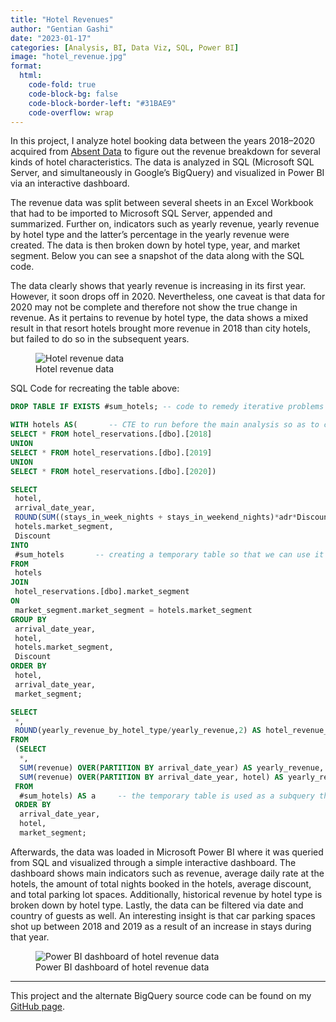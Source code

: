 ```yaml
---
title: "Hotel Revenues"
author: "Gentian Gashi"
date: "2023-01-17"
categories: [Analysis, BI, Data Viz, SQL, Power BI]
image: "hotel_revenue.jpg"
format:
  html:
    code-fold: true
    code-block-bg: false
    code-block-border-left: "#31BAE9"
    code-overflow: wrap
---
```


In this project, I analyze hotel booking data between the years 2018--2020 acquired from [Absent Data](https://absentdata.com/hotel_revenue_historical_full/) to figure out the revenue breakdown for several kinds of hotel characteristics. The data is analyzed in SQL (Microsoft SQL Server, and simultaneously in Google's BigQuery) and visualized in Power BI via an interactive dashboard.

The revenue data was split between several sheets in an Excel Workbook that had to be imported to Microsoft SQL Server, appended and summarized. Further on, indicators such as yearly revenue, yearly revenue by hotel type and the latter's percentage in the yearly revenue were created. The data is then broken down by hotel type, year, and market segment. Below you can see a snapshot of the data along with the SQL code.

The data clearly shows that yearly revenue is increasing in its first year. However, it soon drops off in 2020. Nevertheless, one caveat is that data for 2020 may not be complete and therefore not show the true change in revenue. As it pertains to revenue by hotel type, the data shows a mixed result in that resort hotels brought more revenue in 2018 than city hotels, but failed to do so in the subsequent years.

![Hotel revenue data](hotel_data.jpg)

SQL Code for recreating the table above:

``` sql
DROP TABLE IF EXISTS #sum_hotels; -- code to remedy iterative problems with temporary tables

WITH hotels AS(       -- CTE to run before the main analysis so as to combine all the yearly tables
SELECT * FROM hotel_reservations.[dbo].[2018]
UNION
SELECT * FROM hotel_reservations.[dbo].[2019]
UNION
SELECT * FROM hotel_reservations.[dbo].[2020])

SELECT         
 hotel,
 arrival_date_year,
 ROUND(SUM((stays_in_week_nights + stays_in_weekend_nights)*adr*Discount),2) AS revenue,
 hotels.market_segment,
 Discount
INTO 
 #sum_hotels       -- creating a temporary table so that we can use it later on for creating more variables inside of it
FROM 
 hotels
JOIN 
 hotel_reservations.[dbo].market_segment
ON
 market_segment.market_segment = hotels.market_segment
GROUP BY
 arrival_date_year, 
 hotel, 
 hotels.market_segment,
 Discount
ORDER BY
 hotel,
 arrival_date_year,
 market_segment;

SELECT 
 *, 
 ROUND(yearly_revenue_by_hotel_type/yearly_revenue,2) AS hotel_revenue_share
FROM
 (SELECT 
  *,
  SUM(revenue) OVER(PARTITION BY arrival_date_year) AS yearly_revenue,
  SUM(revenue) OVER(PARTITION BY arrival_date_year, hotel) AS yearly_revenue_by_hotel_type
 FROM 
  #sum_hotels) AS a     -- the temporary table is used as a subquery that contains window variables that will be used to calculate indicators in the main query
 ORDER BY 
  arrival_date_year,
  hotel,
  market_segment;
```

Afterwards, the data was loaded in Microsoft Power BI where it was queried from SQL and visualized through a simple interactive dashboard. The dashboard shows main indicators such as revenue, average daily rate at the hotels, the amount of total nights booked in the hotels, average discount, and total parking lot spaces. Additionally, historical revenue by hotel type is broken down by hotel type. Lastly, the data can be filtered via date and country of guests as well. An interesting insight is that car parking spaces shot up between 2018 and 2019 as a result of an increase in stays during that year.

![Power BI dashboard of hotel revenue data](hotel_revenue.jpg)

------------------------------------------------------------------------

This project and the alternate BigQuery source code can be found on my [GitHub page](https://github.com/gentiang/hotel_reservations).